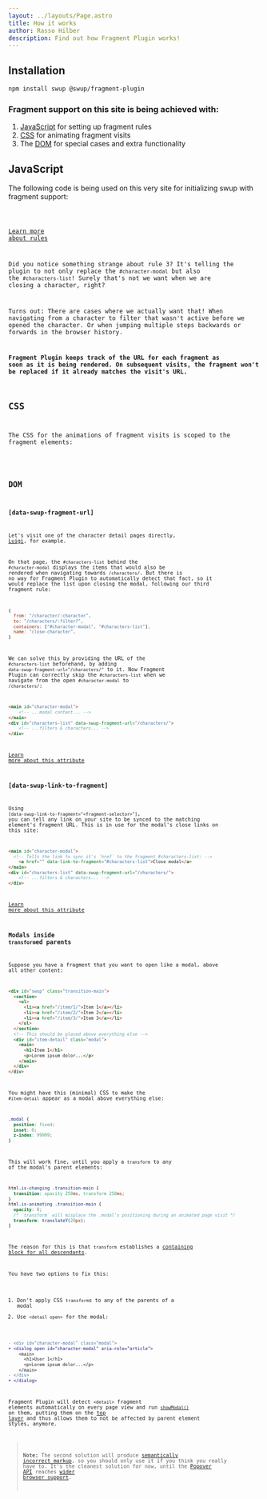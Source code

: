```yaml
---
layout: ../layouts/Page.astro
title: How it works
author: Rasso Hilber
description: Find out how Fragment Plugin works!
---
```





## Installation

```bash
npm install swup @swup/fragment-plugin
```

### Fragment support on this site is being achieved with:

1. [JavaScript](#javascript) for setting up fragment rules
2. [CSS](#css) for animating fragment visits
3. The [DOM](#dom) for special cases and extra functionality

## JavaScript

The following code is being used on this very site for initializing swup with fragment support:

<Code code={JS} lang="js" />

[Learn more about rules](https://github.com/swup/fragment-plugin#rules)

Did you notice something strange about rule 3? It's telling the plugin to
not only replace the `#character-modal` but also the `#characters-list`! Surely that's
not we want when we are closing a character, right?

Turns out: There are cases where we actually want that! When navigating from a character to
filter that wasn't active before we opened the character. Or when jumping multiple steps backwards
or forwards in the browser history.

**Fragment Plugin keeps track of the URL for each fragment as soon as it is being rendered.
On subsequent visits, the fragment won't be replaced if it already matches the visit's URL.**

## CSS

The CSS for the animations of fragment visits is scoped to the fragment elements:

<Code code={CSS} lang="css" />

## DOM

### [data-swup-fragment-url]

Let's visit one of the character detail pages directly,
<a href="/character/luigi/" target="_blank">Luigi</a>, for example.

On that page, the `#characters-list` behind the `#character-modal` displays the items that would also be
rendered when navigating towards `/characters/`. But there is no way for Fragment Plugin to automatically
detect that fact, so it would replace the list upon closing the modal, following our third fragment rule:

```js
{
  from: "/character/:character",
  to: "/characters/:filter?",
  containers: ["#character-modal", "#characters-list"],
  name: "close-character",
}
```

We can solve this by providing the URL of the `#characters-list` beforehand, by adding
`data-swup-fragment-url="/characters/"` to it. Now Fragment Plugin can correctly skip the
`#characters-list` when we navigate from the open `#character-modal` to `/characters/`:

```html title="/character/luigi/index.html" 'data-swup-fragment-url="/characters/"'
<main id="character-modal">
	<!-- ...modal content... -->
</main>
<div id="characters-list" data-swup-fragment-url="/characters/">
	<!-- ...filters & characters... -->
</div>
```

[Learn more about this attribute](https://github.com/swup/fragment-plugin#fragment-url)

### [data-swup-link-to-fragment]

Using `[data-swup-link-to-fragment="<fragment-selector>"]`, you can tell any link on your site to be synced
to the matching element's fragment URL. This is in use for the modal's close links on this site:

```html title="/character/luigi/index.html" 'data-link-to-fragment="#characters-list"'
<main id="character-modal">
  <!-- Tells the link to sync it's `href` to the fragment #characters-list: -->
	<a href="" data-link-to-fragment="#characters-list">Close modal</a>
</main>
<div id="characters-list" data-swup-fragment-url="/characters/">
	<!-- ...filters & characters... -->
</div>
```

[Learn more about this attribute](https://github.com/swup/fragment-plugin#link-to-fragment)

### Modals inside `transform`ed parents

Suppose you have a fragment that you want to open like a modal, above all other content:

```html {10-15}
<div id="swup" class="transition-main">
  <section>
    <ul>
      <li><a href="/item/1/">Item 1</a></li>
      <li><a href="/item/2/">Item 2</a></li>
      <li><a href="/item/3/">Item 3</a></li>
    </ul>
  </section>
  <!-- This should be placed above everything else -->
  <div id="item-detail" class="modal">
    <main>
      <h1>Item 1</h1>
      <p>Lorem ipsum dolor...</p>
    </main>
  </div>
</div>
```

You might have this (minimal) CSS to make the `#item-detail` appear as a modal above everything else:

```css
.modal {
  position: fixed;
  inset: 0;
  z-index: 99999;
}
```

This will work fine, until you apply a `transform` to any of the modal's parent elements:

```css {7}
html.is-changing .transition-main {
  transition: opacity 250ms, transform 250ms;
}
html.is-animating .transition-main {
  opacity: 0;
  /* `transform` will misplace the .modal's positioning during an animated page visit */
  transform: translateY(20px);
}
```

The reason for this is that `transform` establishes a [containing block for all descendants](https://www.w3.org/TR/css-transforms-1/#containing-block-for-all-descendants).

You have two options to fix this:

1. Don't apply CSS `transform`s to any of the parents of a modal
2. Use `<detail open>` for the modal:

```diff lang="html"
- <div id="character-modal" class="modal">
+ <dialog open id="character-modal" aria-role="article">
    <main>
      <h1>User 1</h1>
      <p>Lorem ipsum dolor...</p>
    </main>
- </div>
+ </dialog>
```

Fragment Plugin will detect `<detail>` fragment elements automatically on every page view and run [`showModal()`](https://developer.mozilla.org/en-US/docs/Web/API/HTMLDialogElement/showModal) on them, putting them on the [top layer](https://developer.mozilla.org/en-US/docs/Glossary/Top_layer) and thus allows them to not be affected by parent element styles, anymore.

> **Note:** The second solution will produce [semantically incorrect markup](https://stackoverflow.com/a/75007908/586823), so you should only use it if you think you really have to. It's the cleanest solution for now, until the [Popover API](https://developer.mozilla.org/en-US/docs/Web/API/Popover_API) reaches [wider browser support](https://caniuse.com/?search=popover).
